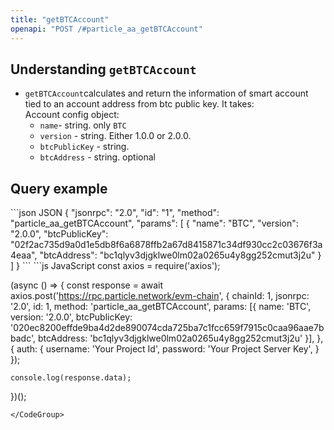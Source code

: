 ```yaml
---
title: "getBTCAccount"
openapi: "POST /#particle_aa_getBTCAccount"
---
```


## Understanding `getBTCAccount`

- `getBTCAccount`calculates and return the information of smart account  tied to an account address from btc public key. It takes:  
  Account config object:
  - `name`- string. only `BTC`
  - `version` - string. Either 1.0.0 or 2.0.0.
  - `btcPublicKey` - string.
  - `btcAddress` - string. optional

## Query example

<CodeGroup>
```json JSON
{
  "jsonrpc": "2.0",
  "id": "1",
  "method": "particle_aa_getBTCAccount",
  "params": [
    {
      "name": "BTC",
      "version": "2.0.0",
      "btcPublicKey": "02f2ac735d9a0d1e5db8f6a6878ffb2a67d8415871c34df930cc2c03676f3a4eaa",
      "btcAddress": "bc1qlyv3djgklwe0lm02a0265u4y8gg252cmut3j2u"
    }
  ]
}
```
```js JavaScript
const axios = require('axios');

(async () => {
    const response = await axios.post('https://rpc.particle.network/evm-chain', {
        chainId: 1,
        jsonrpc: '2.0',
        id: 1,
        method: 'particle_aa_getBTCAccount',
        params: [{
        		name: 'BTC',
          	version: '2.0.0',
          	btcPublicKey: '020ec8200effde9ba4d2de890074cda725ba7c1fcc659f7915c0caa96aae7bbadc',
           	btcAddress: 'bc1qlyv3djgklwe0lm02a0265u4y8gg252cmut3j2u'
        }],
    }, {
        auth: {
            username: 'Your Project Id',
            password: 'Your Project Server Key',
        }
    });

    console.log(response.data);
})();
```
</CodeGroup>
